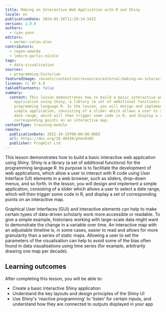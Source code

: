 ```yaml
---
title: Making an Interactive Web Application with R and Shiny
locale: en
publicationDate: 2024-05-16T11:29:14.542Z
version: 1.0.0
authors:
  - ryan-yann
editors:
  - wermer-colan-alex
contributors:
  - regan-amanda
  - lemire-garlic-nicole
tags:
  - data-visualisation
sources:
  - programming-historian
featuredImage: /assets/content/en/resources/external/making-an-interactive-web-application-with-r-and-shiny/image.jpg
license: CC BY 4.0
tableOfContents: false
summary:
  content: This lesson demonstrates how to build a basic interactive web
    application using Shiny, a library (a set of additional functions) for the
    programming language R. In the lesson, you will design and implement a
    simple application, consisting of a slider which allows a user to select a
    date range, which will then trigger some code in R, and display a set of
    corresponding points on an interactive map.
contentType: training-module
remote:
  publicationDate: 2022-10-19T00:00:00.000Z
  url: https://doi.org/10.46430/phen0105
  publisher: ProgHist Ltd
---
```

This lesson demonstrates how to build a basic interactive web application using Shiny. Shiny is a library (a set of additional functions) for the programming language R. Its purpose is to facilitate the development of web applications, which allow a user to interact with R code using User Interface (UI) elements in a web browser, such as sliders, drop-down menus, and so forth. In the lesson, you will design and implement a simple application, consisting of a slider which allows a user to select a date range, which will then trigger some code in R, and display a set of corresponding points on an interactive map.

Graphical User Interfaces (GUI) and interactive elements can help to make certain types of data-driven scholarly work more accessible or readable. To give a simple example, historians working with large-scale data might want to demonstrate the change in a variable over time. An interactive map with an adjustable timeline is, in some cases, easier to read and allows for more granularity than a series of static maps. Allowing a user to set the parameters of the visualisation can help to avoid some of the bias often found in data visualisations using time series (for example, arbitrarily drawing one map per decade).

## Learning outcomes

After completing this lesson, you will be able to:

* Create a basic interactive Shiny application
* Understand the key layouts and design principles of the Shiny UI
* Use Shiny's 'reactive programming' to 'listen' for certain inputs, and understand how they are connected to outputs displayed in your app

<ExternalResource title="Interested in learning more?" subtitle="Check out this lesson on Programming Historian's website" url="https://doi.org/10.46430/phen0105" />

